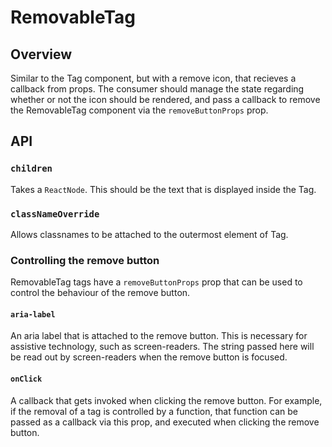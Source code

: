 
<Meta of={RemovableTagStories} />

# RemovableTag

<ResourceLinks
  sourceCode="https://github.com/cultureamp/kaizen-design-system/tree/main/packages/components/src/__future__/Tag/RemovableTag.tsx"
/>


<Installation
  installCommand="yarn add @kaizen/components"
  importStatement="import { RemovableTag } from `@kaizen/components/future`"
/>

## Overview

Similar to the Tag component, but with a remove icon, that recieves a callback from props.
The consumer should manage the state regarding whether or not the icon should be rendered,
and pass a callback to remove the RemovableTag component via the `removeButtonProps` prop.

## API

<Canvas of={RemovableTagStories.Playground} />
<Controls of={RemovableTagStories.Playground} />

### `children`

Takes a `ReactNode`. This should be the text that is displayed inside the Tag.

<Canvas of={RemovableTagStories.Children} />

### `classNameOverride`

Allows classnames to be attached to the outermost element of Tag.

<Canvas of={RemovableTagStories.ClassNameOverride} />

### Controlling the remove button

RemovableTag tags have a `removeButtonProps` prop that can be used to control the behaviour of the remove button.

#### `aria-label`

An aria label that is attached to the remove button. This is necessary for assistive technology, such as screen-readers.
The string passed here will be read out by screen-readers when the remove button is focused.

#### `onClick`

A callback that gets invoked when clicking the remove button.
For example, if the removal of a tag is controlled by a function, that function can
be passed as a callback via this prop, and executed when clicking the remove button.

